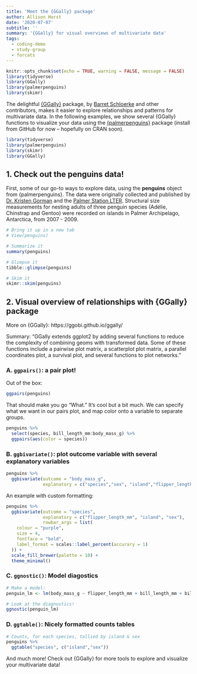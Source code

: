 ```yaml
---
title: 'Meet the {GGally} package'
author: Allison Horst
date: '2020-07-07'
subtitle: ''
summary: '{GGally} for visual overviews of multivariate data'
tags:
  - coding-demo
  - study-group
  - forcats
---
```


```r
knitr::opts_chunk$set(echo = TRUE, warning = FALSE, message = FALSE)
library(tidyverse)
library(GGally)
library(palmerpenguins)
library(skimr)
```

The delightful [{GGally}](https://www.rdocumentation.org/packages/GGally/versions/1.5.0) package, by [Barret Schloerke](http://schloerke.com/) and other contributors, makes it easier to explore relationships and patterns for multivariate data. In the following examples, we show several {GGally} functions to visualize your data using the [{palmerpenguins}](https://allisonhorst.github.io/palmerpenguins/) package (install from GitHub for now -- hopefully on CRAN soon). 

```r
library(tidyverse)
library(palmerpenguins)
library(skimr)
library(GGally)
```

## 1. Check out the penguins data! 

First, some of our go-to ways to explore data, using the **penguins** object from {palmerpenguins}. The data were originally collected and published by [Dr. Kristen Gorman](https://www.uaf.edu/cfos/people/faculty/detail/kristen-gorman.php) and the [Palmer Station LTER](https://pal.lternet.edu/). Structural size measurements for nesting adults of three penguin species (Adélie, Chinstrap and Gentoo) were recorded on islands in Palmer Archipelago, Antarctica, from 2007 - 2009. 

```r
# Bring it up in a new tab
# View(penguins)

# Summarize it 
summary(penguins)

# Glimpse it
tibble::glimpse(penguins)

# Skim it 
skimr::skim(penguins)
```

## 2. Visual overview of relationships with {GGally} package

More on {GGally}: https://ggobi.github.io/ggally/

Summary: "GGally extends ggplot2 by adding several functions to reduce the complexity of combining geoms with transformed data. Some of these functions include a pairwise plot matrix, a scatterplot plot matrix, a parallel coordinates plot, a survival plot, and several functions to plot networks."

### A. `ggpairs()`: a pair plot!

Out of the box: 

```r
ggpairs(penguins)
```

That should make you go "What." It's cool but a bit much. We can specify what we want in our pairs plot, and map color onto a variable to separate groups.

```r
penguins %>% 
  select(species, bill_length_mm:body_mass_g) %>% 
  ggpairs(aes(color = species))
```

### B. `ggbivariate()`: plot outcome variable with several explanatory variables

```r
penguins %>% 
  ggbivariate(outcome = "body_mass_g", 
              explanatory = c("species","sex", "island","flipper_length_mm"))
```

An example with custom formatting: 

```r
penguins %>% 
  ggbivariate(outcome = "species", 
              explanatory = c("flipper_length_mm", "island", "sex"),
              rowbar_args = list(
    colour = "purple",
    size = 4,
    fontface = "bold",
    label_format = scales::label_percent(accurary = 1)
  )) +
  scale_fill_brewer(palette = 10) +
  theme_minimal()
```

### C. `ggnostic()`: Model diagostics

```r
# Make a model: 
penguin_lm <- lm(body_mass_g ~ flipper_length_mm + bill_length_mm + bill_depth_mm, data = penguins)

# Look at the diagnostics! 
ggnostic(penguin_lm)
```

### D. `ggtable()`: Nicely formatted counts tables

```r
# Counts, for each species, tallied by island & sex
penguins %>% 
  ggtable("species", c("island","sex"))
```

And much more! Check out {GGally} for more tools to explore and visualize your multivariate data!  
